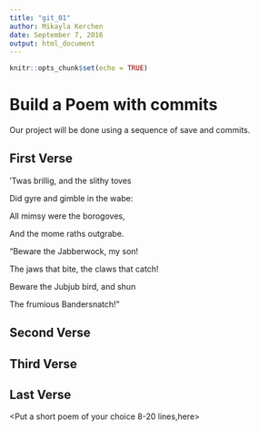 ---
title: "git_01"
author: Mikayla Kerchen
date: September 7, 2016
output: html_document
---

```{r setup, include=FALSE}
knitr::opts_chunk$set(echo = TRUE)
```
# Build a Poem with commits
Our project will be done using a sequence of save and commits.

## First Verse 
<Put the first two verses of Jabberwocky by Lewis Carrol in this section>
’Twas brillig, and the slithy toves 

 Did gyre and gimble in the wabe: 

All mimsy were the borogoves, 

And the mome raths outgrabe. 

      
      
“Beware the Jabberwock, my son! 
              
The jaws that bite, the claws that catch! 

Beware the Jubjub bird, and shun 

 The frumious Bandersnatch!” 

## Second Verse
<Put the first two verses of The Road Not Taken by Robert Frost here>

## Third Verse
<Put the first two verses of The Walrus and the Carpenter here>

## Last Verse
<Put a short poem of your choice 8-20 lines,here>
